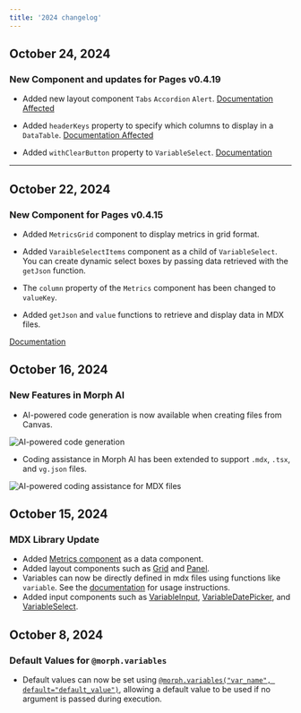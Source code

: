 ```yaml
---
title: '2024 changelog'
---
```


## October 24, 2024

### New Component and updates for Pages v0.4.19

- Added new layout component `Tabs` `Accordion` `Alert`. [Documentation Affected](/data-application/en/layout-components)

- Added `headerKeys` property to specify which columns to display in a `DataTable`. [Documentation Affected](/data-application/en/data-components)

- Added `withClearButton` property to `VariableSelect`. [Documentation](/data-application/en/use-variables)

---

## October 22, 2024

### New Component for Pages v0.4.15

- Added `MetricsGrid` component to display metrics in grid format.

- Added `VaraibleSelectItems` component as a child of `VariableSelect`. You can create dynamic select boxes by passing data retrieved with the `getJson` function.

- The `column` property of the `Metrics` component has been changed to `valueKey`.

- Added `getJson` and `value` functions to retrieve and display data in MDX files.

[Documentation](/data-application/en/data-components)

## October 16, 2024

### New Features in Morph AI

- AI-powered code generation is now available when creating files from Canvas.

<img
    src="/assets/images/changelog/2024/changelog-ai-code-generation.png"
    alt="AI-powered code generation"
/>

- Coding assistance in Morph AI has been extended to support `.mdx`, `.tsx`, and `vg.json` files.

<img
    src="/assets/images/changelog/2024/changelog-mdx-codeassistant.png"
    alt="AI-powered coding assistance for MDX files"
/>

## October 15, 2024

### MDX Library Update

- Added [Metrics component](/data-application/en/data-components#metrics) as a data component.
- Added layout components such as [Grid](/data-application/en/layout-components#grid) and [Panel](/data-application/en/layout-components#panel).
- Variables can now be directly defined in mdx files using functions like `variable`. See the [documentation](/data-application/en/use-variables) for usage instructions.
- Added input components such as [VariableInput](/data-application/en/use-variables#variableinput), [VariableDatePicker](/data-application/en/use-variables#variabledatepicker), and [VariableSelect](/data-application/en/use-variables#variableselect).

## October 8, 2024

### Default Values for `@morph.variables`

- Default values can now be set using [`@morph.variables("var_name", default="default_value")`](/sql-python/en/python/morph-variables), allowing a default value to be used if no argument is passed during execution.